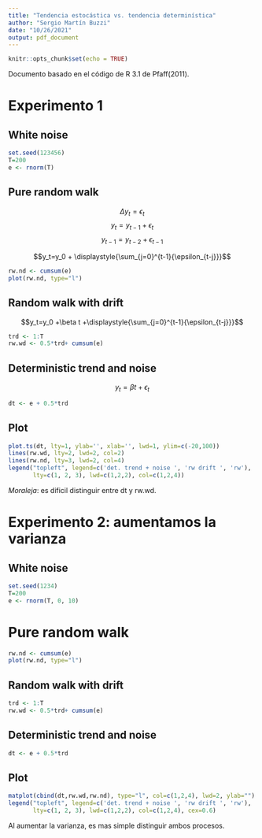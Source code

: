 ---
title: "Tendencia estocástica vs. tendencia determinística"
author: "Sergio Martín Buzzi"
date: "10/26/2021"
output: pdf_document
---

```{r setup, include=FALSE}
knitr::opts_chunk$set(echo = TRUE)
```

Documento basado en el código de R 3.1 de Pfaff(2011).

# Experimento 1

## White noise

```{r}
set.seed(123456)
T=200
e <- rnorm(T)
```

## Pure random walk

$$\Delta y_t=\epsilon_t$$
$$y_t =y_{t-1} + \epsilon_t$$
$$y_{t-1} = y_{t-2} + \epsilon_{t-1}$$

$$y_t=y_0 + \displaystyle{\sum_{j=0}^{t-1}{\epsilon_{t-j}}}$$

```{r}
rw.nd <- cumsum(e)
plot(rw.nd, type="l")
```

## Random walk with drift

$$y_t=y_0 +\beta t +\displaystyle{\sum_{j=0}^{t-1}{\epsilon_{t-j}}}$$

```{r}
trd <- 1:T
rw.wd <- 0.5*trd+ cumsum(e)
```

## Deterministic trend and noise

$$y_t= \beta t + \epsilon_t$$

```{r}
dt <- e + 0.5*trd
```

## Plot

```{r}
plot.ts(dt, lty=1, ylab='', xlab='', lwd=1, ylim=c(-20,100))
lines(rw.wd, lty=2, lwd=2, col=2)
lines(rw.nd, lty=3, lwd=2, col=4)
legend("topleft", legend=c('det. trend + noise ', 'rw drift ', 'rw'),
       lty=c(1, 2, 3), lwd=c(1,2,2), col=c(1,2,4))
```

_Moraleja_: es dificil distinguir entre dt y rw.wd.

# Experimento 2: aumentamos la varianza

## White noise

```{r}
set.seed(1234)
T=200
e <- rnorm(T, 0, 10)
```

# Pure random walk

```{r}
rw.nd <- cumsum(e)
plot(rw.nd, type="l")
```

## Random walk with drift

```{r}
trd <- 1:T
rw.wd <- 0.5*trd+ cumsum(e)
```

## Deterministic trend and noise

```{r}
dt <- e + 0.5*trd
```

## Plot

```{r}
matplot(cbind(dt,rw.wd,rw.nd), type="l", col=c(1,2,4), lwd=2, ylab="")
legend("topleft", legend=c('det. trend + noise ', 'rw drift ', 'rw'),
       lty=c(1, 2, 3), lwd=c(1,2,2), col=c(1,2,4), cex=0.6)
```

Al aumentar la varianza, es mas simple distinguir ambos procesos.


